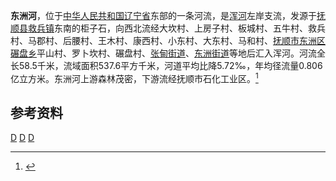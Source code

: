'''东洲河'''，位于[[中华人民共和国|中华人民共和国]][[辽宁省|辽宁省]]东部的一条河流，是[[浑河|浑河]]左岸支流，发源于[[抚顺县|抚顺县]][[救兵镇|救兵镇]]东南的柜子石，向西北流经大坎村、上房子村、板城村、五牛村、救兵村、马郡村、后腰村、王木村、康西村、小东村、大东村、马和村、[[抚顺市|抚顺市]][[东洲区|东洲区]][[碾盘乡_(抚顺市)|碾盘乡]]平山村、罗卜坎村、碾盘村、[[张甸街道|张甸街道]]、[[东洲街道_(抚顺市)|东洲街道]]等地后汇入浑河。河流全长58.5千米，流域面积537.6平方千米，河道平均比降5.72‰，年均径流量0.806亿立方米。东洲河上游森林茂密，下游流经抚顺市石化工业区。<ref name="中国河湖大典">{{cite book zh |author=《[[中国河湖大典|中国河湖大典]]》编纂委员会 |title=《中国河湖大典·黑龙江、辽河卷》 |format=M |edition=1 |location=北京 |publisher=中国水利水电出版社 |date=2014年4月 |pages=274页 |id= ISBN 978-7-5170-1950-3}}</ref>
==参考资料==

{{reflist}}

{{China-river-stub}}

[[Category:辽宁河流|D]]
[[Category:辽河水系|D]]
[[Category:抚顺地理|D]]